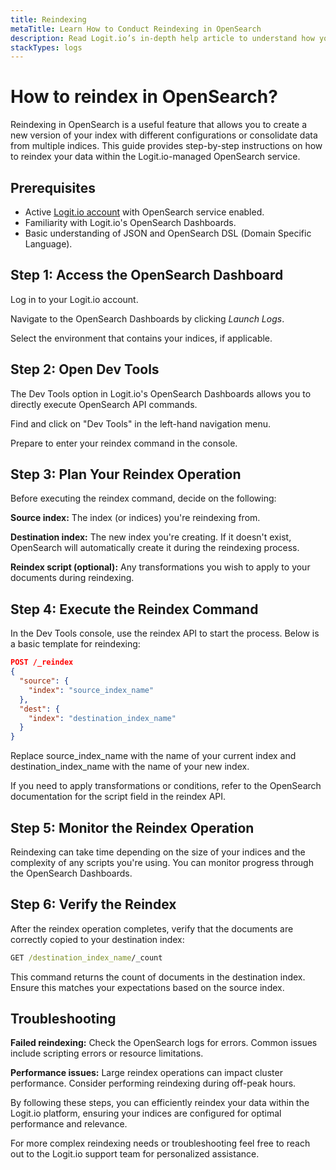 ```yaml
---
title: Reindexing
metaTitle: Learn How to Conduct Reindexing in OpenSearch
description: Read Logit.io’s in-depth help article to understand how you would use the reindex feature in OpenSearch
stackTypes: logs
---
```


# How to reindex in OpenSearch?

Reindexing in OpenSearch is a useful feature that allows you to create 
a new version of your index with different configurations or consolidate 
data from multiple indices. This guide provides step-by-step instructions 
on how to reindex your data within the Logit.io-managed OpenSearch service.

## Prerequisites

- Active [Logit.io account](https://dashboard.logit.io/sign-up?_gl=1*mo54p6*_gcl_au*MTY3NDU1MDg4OS4xNzE4NzI0MTQz*_ga*NzE2MTk2MzcxLjE3MTAyNDM2MTA.*_ga_W546BZYLYM*MTcxOTM5MjM4My4xMzQuMS4xNzE5Mzk4NzI3LjU5LjAuMA..) with OpenSearch service enabled.
- Familiarity with Logit.io's OpenSearch Dashboards.
- Basic understanding of JSON and OpenSearch DSL (Domain Specific Language).

## Step 1: Access the OpenSearch Dashboard
Log in to your Logit.io account.

Navigate to the OpenSearch Dashboards by clicking _Launch Logs_.

Select the environment that contains your indices, if applicable.

## Step 2: Open Dev Tools
The Dev Tools option in Logit.io's OpenSearch Dashboards 
allows you to directly execute OpenSearch API commands.

Find and click on "Dev Tools" in the left-hand navigation menu.

Prepare to enter your reindex command in the console.

## Step 3: Plan Your Reindex Operation
Before executing the reindex command, decide on the following:

**Source index:** The index (or indices) you're reindexing from.

**Destination index:** The new index you're creating. If it doesn't 
exist, OpenSearch will automatically create it during the reindexing process.

**Reindex script (optional):** Any transformations you wish to apply to your documents during reindexing.

## Step 4: Execute the Reindex Command

In the Dev Tools console, use the reindex API to start the process. 
Below is a basic template for reindexing:

```json copy
POST /_reindex
{
  "source": {
    "index": "source_index_name"
  },
  "dest": {
    "index": "destination_index_name"
  }
}
```
Replace source_index_name with the name of your current index 
and destination_index_name with the name of your new index.

<Callout type="info">
  If you need to apply transformations or conditions, 
  refer to the OpenSearch documentation for the script field in the reindex API.
</Callout>

## Step 5: Monitor the Reindex Operation
Reindexing can take time depending on the size of your indices and 
the complexity of any scripts you're using. You can monitor progress 
through the OpenSearch Dashboards.

## Step 6: Verify the Reindex
After the reindex operation completes, verify that the documents 
are correctly copied to your destination index:

```cmd copy
GET /destination_index_name/_count
```

This command returns the count of documents in the destination index. 
Ensure this matches your expectations based on the source index.

## Troubleshooting

**Failed reindexing:** Check the OpenSearch logs for errors. 
Common issues include scripting errors or resource limitations.

**Performance issues:** Large reindex operations can impact cluster 
performance. Consider performing reindexing during off-peak hours.

By following these steps, you can efficiently reindex your data 
within the Logit.io platform, ensuring your indices are configured for optimal performance and relevance.

For more complex reindexing needs or troubleshooting feel free 
to reach out to the Logit.io support team for personalized assistance.